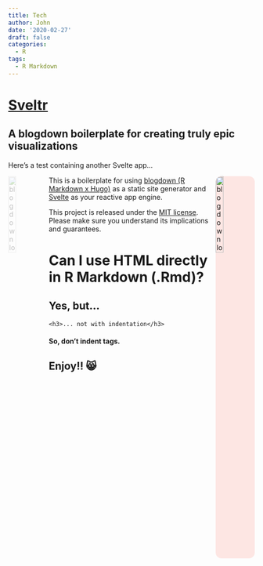 ```yaml
---
title: Tech
author: John
date: '2020-02-27'
draft: false
categories:
  - R
tags:
  - R Markdown
---
```


# [Sveltr](https://github.com/dancingfrog/sveltr)
## A blogdown boilerplate for creating truly epic visualizations

Here's a test containing another Svelte app...

<div id="test-app"></div>

<a href="https://bookdown.org/yihui/blogdown" target="_blank">
    <img src="https://bookdown.org/yihui/blogdown/images/logo.png"
         alt="blogdown logo" style="max-width: 80px; opacity: 0.25;" width="20%" align="left" />
</a>

<a href="https://svelte.dev/" target="_blank">
    <img src="https://svelte.dev/svelte-logo-outline.svg"
         alt="blogdown logo" style="background-color:rgba(255, 32, 00, 0.1); border-radius:12px; border-color:#f30; max-width:80px;"
         width="20%" align="right" />
</a>

This is a boilerplate for using [blogdown (R Markdown x Hugo)](https://github.com/rstudio/blogdown/) as a static site generator and [Svelte](https://svelte.dev/) as your reactive app engine.

This project is released under the [MIT license](LICENSE). Please make sure you understand its implications and guarantees.
<br />

<div>
<h1>Can I use HTML directly in R Markdown (.Rmd)?</h1>
<h2>Yes, but...</h2>
    <h3>... not with indentation</h3>
<h4>So, don't indent tags.</h4>
</div>

## Enjoy!! 😸


